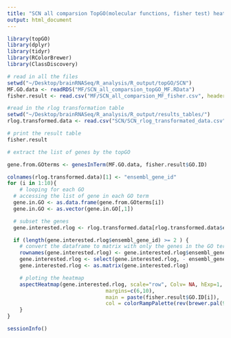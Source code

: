 ```yaml
---
title: "SCN all comparsion TopGO(molecular functions, fisher test) heatmaps"
output: html_document
---
```

```r
library(topGO)
library(dplyr)
library(tidyr)
library(RColorBrewer)
library(ClassDiscovery)
```

```r
# read in all the files
setwd("~/Desktop/brainRNASeq/R_analysis/R_output/topGO/SCN")
MF.GO.data <- readRDS("MF/SCN_all_comparsion_topGO_MF.RData")
fisher.result <- read.csv("MF/SCN_all_comparsion_MF_fisher.csv", header = TRUE, stringsAsFactors = FALSE)
```

```r
#read in the rlog transformation table
setwd("~/Desktop/brainRNASeq/R_analysis/R_output/results_tables/")
rlog.transformed.data <- read.csv("SCN/SCN_rlog_transformated_data.csv", header = TRUE, stringsAsFactors = FALSE)
```

```r
# print the result table
fisher.result
```

```r
# extract the list of genes by the topGO

gene.from.GOterms <- genesInTerm(MF.GO.data, fisher.result$GO.ID)

colnames(rlog.transformed.data)[1] <- "ensembl_gene_id"
for (i in 1:10){
	# looping for each GO
  # accessing the list of gene in each GO term
  gene.in.GO <- as.data.frame(gene.from.GOterms[i])
  gene.in.GO <- as.vector(gene.in.GO[,1])

  # subset the genes 
  gene.interested.rlog <- rlog.transformed.data[rlog.transformed.data$ensembl_gene_id %in% gene.in.GO, ]

  if (length(gene.interested.rlog$ensembl_gene_id) >= 2 ) {
    # convert the dataframe to matrix with only the genes in the GO term
    rownames(gene.interested.rlog) <- gene.interested.rlog$ensembl_gene_id
    gene.interested.rlog <- select(gene.interested.rlog, - ensembl_gene_id)
    gene.interested.rlog <- as.matrix(gene.interested.rlog)

    # ploting the heatmap
    aspectHeatmap(gene.interested.rlog, scale="row", Colv= NA, hExp=1, wExp=1.5, 
    							margins=c(6,10),
    							main = paste(fisher.result$GO.ID[i]),
    							col = colorRampPalette(rev(brewer.pal(9,"RdBu")))(255))
    }
}
```

```r
sessionInfo()
```